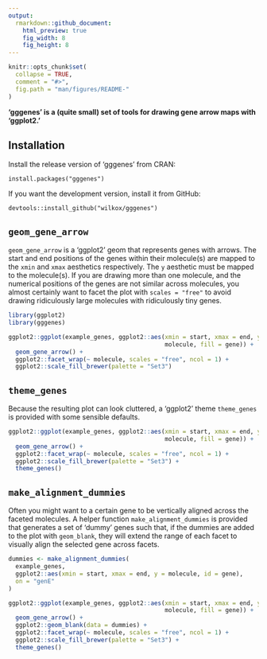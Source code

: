 ```yaml
---
output: 
  rmarkdown::github_document:
    html_preview: true
    fig_width: 8
    fig_height: 8
---
```


```r
knitr::opts_chunk$set(
  collapse = TRUE,
  comment = "#>",
  fig.path = "man/figures/README-"
)
```
**'gggenes' is a (quite small) set of tools for drawing gene arrow maps with
'ggplot2.'**

## Installation

Install the release version of 'gggenes' from CRAN:

`install.packages("gggenes")`

If you want the development version, install it from GitHub:

`devtools::install_github("wilkox/gggenes")`

## `geom_gene_arrow`

`geom_gene_arrow` is a 'ggplot2' geom that represents genes with arrows. The
start and end positions of the genes within their molecule(s) are mapped to the
`xmin` and `xmax` aesthetics respectively. The `y` aesthetic must be mapped to
the molecule(s). If you are drawing more than one molecule, and the numerical
positions of the genes are not similar across molecules, you almost certainly
want to facet the plot with `scales = "free"` to avoid drawing ridiculously
large molecules with ridiculously tiny genes.

```r
library(ggplot2)
library(gggenes)

ggplot2::ggplot(example_genes, ggplot2::aes(xmin = start, xmax = end, y =
                                            molecule, fill = gene)) +
  geom_gene_arrow() +
  ggplot2::facet_wrap(~ molecule, scales = "free", ncol = 1) +
  ggplot2::scale_fill_brewer(palette = "Set3")
```

## `theme_genes`

Because the resulting plot can look cluttered, a 'ggplot2' theme `theme_genes`
is provided with some sensible defaults.

```r
ggplot2::ggplot(example_genes, ggplot2::aes(xmin = start, xmax = end, y =
                                            molecule, fill = gene)) +
  geom_gene_arrow() +
  ggplot2::facet_wrap(~ molecule, scales = "free", ncol = 1) +
  ggplot2::scale_fill_brewer(palette = "Set3") +
  theme_genes()
```

## `make_alignment_dummies`

Often you might want to a certain gene to be vertically aligned across the
faceted molecules. A helper function `make_alignment_dummies` is provided that
generates a set of 'dummy' genes such that, if the dummies are added to the plot
with `geom_blank`, they will extend the range of each facet to visually align
the selected gene across facets.

```r
dummies <- make_alignment_dummies(
  example_genes,
  ggplot2::aes(xmin = start, xmax = end, y = molecule, id = gene),
  on = "genE"
)

ggplot2::ggplot(example_genes, ggplot2::aes(xmin = start, xmax = end, y =
                                            molecule, fill = gene)) +
  geom_gene_arrow() +
  ggplot2::geom_blank(data = dummies) +
  ggplot2::facet_wrap(~ molecule, scales = "free", ncol = 1) +
  ggplot2::scale_fill_brewer(palette = "Set3") +
  theme_genes()
```
